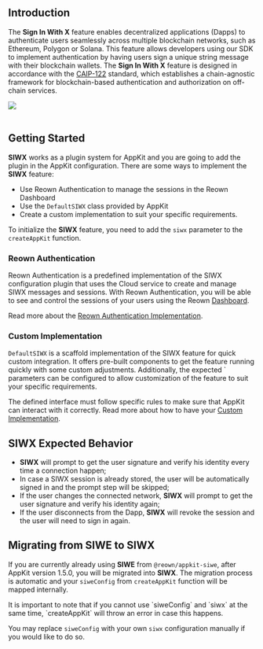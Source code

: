 ## Introduction

The **Sign In With X** feature enables decentralized applications (Dapps) to authenticate users seamlessly across multiple blockchain networks, such as Ethereum, Polygon or Solana. This feature allows developers using our SDK to implement authentication by having users sign a unique string message with their blockchain wallets. The **Sign In With X** feature is designed in accordance with the [CAIP-122](https://github.com/ChainAgnostic/CAIPs/blob/main/CAIPs/caip-122.md) standard, which establishes a chain-agnostic framework for blockchain-based authentication and authorization on off-chain services.

<Frame>
  <img src="/images/assets/siwe-connect.gif" />
</Frame>
<br />

<Card title="Try Demo" href="https://appkit-lab.reown.com/appkit/?name=siwx-default" />
<br />

## Getting Started

**SIWX** works as a plugin system for AppKit and you are going to add the plugin in the AppKit configuration. There are some ways to implement the **SIWX** feature:

- Use Reown Authentication to manage the sessions in the Reown Dashboard
- Use the `DefaultSIWX` class provided by AppKit
- Create a custom implementation to suit your specific requirements.

To initialize the **SIWX** feature, you need to add the `siwx` parameter to the `createAppKit` function.

### Reown Authentication

Reown Authentication is a predefined implementation of the SIWX configuration plugin that uses the Cloud service to create and manage SIWX messages and sessions. With Reown Authentication, you will be able to see and control the sessions of your users using the Reown [Dashboard](/cloud/reown-authentication).

Read more about the [Reown Authentication Implementation](./reown-authentication).

### Custom Implementation

`DefaultSIWX` is a scaffold implementation of the SIWX feature for quick custom integration. It offers pre-built components to get the feature running quickly with some custom adjustments. 
Additionally, the expected ` parameters can be configured to allow customization of the feature to suit your specific requirements.

The defined interface must follow specific rules to make sure that AppKit can interact with it correctly. Read more about how to have your [Custom Implementation](./siwx-custom).

## SIWX Expected Behavior

- **SIWX** will prompt to get the user signature and verify his identity every time a connection happen;
- In case a SIWX session is already stored, the user will be automatically signed in and the prompt step will be skipped;
- If the user changes the connected network, **SIWX** will prompt to get the user signature and verify his identity again;
- If the user disconnects from the Dapp, **SIWX** will revoke the session and the user will need to sign in again.

## Migrating from SIWE to SIWX

If you are currently already using **SIWE** from `@reown/appkit-siwe`, after AppKit version 1.5.0, you will be migrated into **SIWX**. The migration process is automatic and your `siweConfig` from `createAppKit` function will be mapped internally.

<Warning>
It is important to note that if you cannot use `siweConfig` and `siwx` at the same time, `createAppKit` will throw an error in case this happens.

You may replace `siweConfig` with your own `siwx` configuration manually if you would like to do so.

</Warning>
